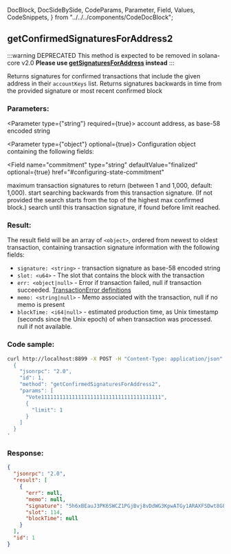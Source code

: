   DocBlock,
  DocSideBySide,
  CodeParams,
  Parameter,
  Field,
  Values,
  CodeSnippets,
} from "../../../components/CodeDocBlock";

<DocBlock>

## getConfirmedSignaturesForAddress2

:::warning DEPRECATED
This method is expected to be removed in solana-core v2.0
**Please use [getSignaturesForAddress](#getsignaturesforaddress) instead**
:::

Returns signatures for confirmed transactions that include the given address in
their `accountKeys` list. Returns signatures backwards in time from the
provided signature or most recent confirmed block

<DocSideBySide>

<CodeParams>

### Parameters:

<Parameter type={"string"} required={true}>
  account address, as base-58 encoded string
</Parameter>

<Parameter type={"object"} optional={true}>
Configuration object containing the following fields:

<Field
  name="commitment"
  type="string"
  defaultValue="finalized"
  optional={true}
  href="#configuring-state-commitment"
></Field>

<Field name="limit" type="number" optional={true}>
  maximum transaction signatures to return (between 1 and 1,000, default:
  1,000).
</Field>

<Field name="before" type="string" optional={true}>
  start searching backwards from this transaction signature. (If not provided
  the search starts from the top of the highest max confirmed block.)
</Field>

<Field name="until" type="string" optional={true}>
  search until this transaction signature, if found before limit reached.
</Field>

</Parameter>

### Result:

The result field will be an array of `<object>`, ordered
from newest to oldest transaction, containing transaction signature information with the following fields:

- `signature: <string>` - transaction signature as base-58 encoded string
- `slot: <u64>` - The slot that contains the block with the transaction
- `err: <object|null>` - Error if transaction failed, null if transaction succeeded. [TransactionError definitions](https://github.com/solana-labs/solana/blob/c0c60386544ec9a9ec7119229f37386d9f070523/sdk/src/transaction/error.rs#L13)
- `memo: <string|null>` - Memo associated with the transaction, null if no memo is present
- `blockTime: <i64|null>` - estimated production time, as Unix timestamp (seconds since the Unix epoch) of when transaction was processed. null if not available.

</CodeParams>

<CodeSnippets>

### Code sample:

```bash
curl http://localhost:8899 -X POST -H "Content-Type: application/json" -d '
  {
    "jsonrpc": "2.0",
    "id": 1,
    "method": "getConfirmedSignaturesForAddress2",
    "params": [
      "Vote111111111111111111111111111111111111111",
      {
        "limit": 1
      }
    ]
  }
'
```

### Response:

```json
{
  "jsonrpc": "2.0",
  "result": [
    {
      "err": null,
      "memo": null,
      "signature": "5h6xBEauJ3PK6SWCZ1PGjBvj8vDdWG3KpwATGy1ARAXFSDwt8GFXM7W5Ncn16wmqokgpiKRLuS83KUxyZyv2sUYv",
      "slot": 114,
      "blockTime": null
    }
  ],
  "id": 1
}
```

</CodeSnippets>
</DocSideBySide>
</DocBlock>
